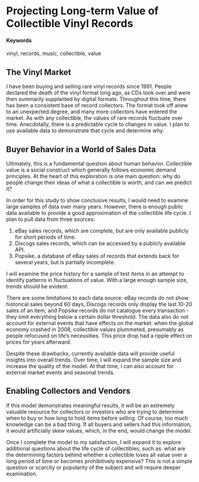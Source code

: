 # Projecting Long-term Value of Collectible Vinyl Records {#vinyl-value-projections}

#### Keywords {-}

vinyl, records, music, collectible, value

## The Vinyl Market

I have been buying and selling rare vinyl records since 1991. People declared the death of the vinyl format long ago, as CDs took over and were then summarily supplanted by digital formats. Throughout this time, there has been a consistent base of record collectors. The format took off anew to an unexpected degree, and many more collectors have entered the market. As with any collectible, the values of rare records fluctuate over time. Anecdotally, there is a predictable cycle to changes in value. I plan to use available data to demonstrate that cycle and determine why.

## Buyer Behavior in a World of Sales Data
Ultimately, this is a fundamental question about human behavior. Collectible value is a social construct which generally follows economic demand principles. At the heart of this exploration is one main question: why do people change their ideas of what a collectible is worth, and can we predict it?

In order for this study to show conclusive results, I would need to examine large samples of data over many years. However, there is enough public data available to provide a good approximation of the collectible life cycle. 
I plan to pull data from three sources:

1. eBay sales records, which are complete, but are only available publicly for short periods of time.
2. Discogs sales records, which can be accessed by a publicly available API. 
3. Popsike, a database of eBay sales of records that extends back for several years, but is partially incomplete.

I will examine the price history for a sample of test items in an attempt to identify patterns in fluctuations of value. With a large enough sample size, trends should be evident.

There are some limitations to each data source: eBay records do not show historical sales beyond 60 days, Discogs records only display the last 10-20 sales of an item, and Popsike records do not catalogue every transaction - they omit everything below a certain dollar threshold. The data also do not account for external events that have effects on the market: when the global economy crashed in 2008, collectible values plummeted, presumably as people refocused on life’s necessities. This price drop had a ripple effect on prices for years afterward. 

Despite these drawbacks, currently available data will provide useful insights into overall trends. Over time, I will expand the sample size and increase the quality of the model. At that time, I can also account for external market events and seasonal trends.

## Enabling Collectors and Vendors

If this model demonstrates meaningful results, it will be an extremely valuable resource for collectors or investors who are trying to determine when to buy or how long to hold items before selling. Of course, too much knowledge can be a bad thing. If all buyers and sellers had this information, it would artificially skew values, which, in the end, would change the model. 

Once I complete the model to my satisfaction, I will expand it to explore additional questions about the life cycle of collectibles, such as: what are the determining factors behind whether a collectible loses all value over a long period of time or becomes prohibitively expensive? This is not a simple question or scarcity or popularity of the subject and will require deeper examination. 
